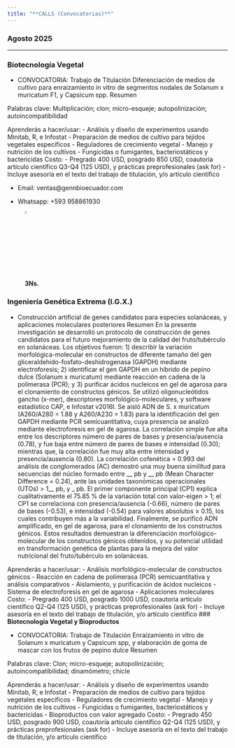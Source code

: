 ```yaml
---
title: "**CALLS (Convocatorias)**"
---
```


### Agosto 2025
___

### **Biotecnología Vegetal**

- CONVOCATORIA: Trabajo de Titulación
Diferenciación de medios de cultivo para enraizamiento in vitro de segmentos nodales de Solanum x muricatum F1, y Capsicum spp. 
Resumen

Palabras clave: 
Multiplicación; clon; micro-esqueje; autopolinización; autoincompatibilidad

Aprenderás a hacer/usar:
-	Análisis y diseño de experimentos usando Minitab, R, e Infostat
-	Preparación de medios de cultivo para tejidos vegetales específicos
-	Reguladores de crecimiento vegetal
-	Manejo y nutrición de los cultivos
-	Fungicidas o fumigantes, bacteriostáticos y bactericidas
Costo: 
-	Pregrado 400 USD, posgrado 850 USD, coautoría artículo científico Q3-Q4 (125 USD), y prácticas preprofesionales (ask for)
-	Incluye asesoría en el texto del trabajo de titulación, y/o artículo científico 


- Email: ventas@gennbioecuador.com

- Whatsapp: +593 958861930


![**3Ns.**](C:\Users\Usuario1\Desktop\GENNBIO.github.io\3NNNs.gif){width=4%}



### **Ingeniería Genética Extrema (I.G.X.)**

- Construcción artificial de genes candidatos para especies solanáceas, y aplicaciones moleculares posteriores
Resumen
En la presente investigación se desarrolló un protocolo de construcción de genes candidatos para el futuro mejoramiento de la calidad del fruto/tubérculo en solanáceas. Los objetivos fueron: 1) describir la variación morfológica-molecular en constructos de diferente tamaño del gen gliceraldehído-fosfato-deshidrogenasa (GAPDH) mediante electroforesis; 2) identificar el gen GAPDH en un híbrido de pepino dulce (Solanum x muricatum) mediante reacción en cadena de la polimerasa (PCR); y 3) purificar ácidos nucleicos en gel de agarosa para el clonamiento de constructos génicos. Se utilizó oligonucleótidos gancho (x-mer), descriptores morfológico-moleculares, y software estadístico CAP, e Infostat v2016I. Se aisló ADN de S. x muricatum (A260/A280 = 1.88 y A260/A230 = 1.83) para la identificación del gen GAPDH mediante PCR semicuantitativa, cuya presencia se analizó mediante electroforesis en gel de agarosa. La correlación simple fue alta entre los descriptores número de pares de bases y presencia/ausencia (0.78), y fue baja entre número de pares de bases e intensidad (0.30); mientras que, la correlación fue muy alta entre intensidad y presencia/ausencia (0.80). La correlación cofenética = 0.993 del análisis de conglomerados (AC) demostró una muy buena similitud para secuencias del núcleo formado entre __ pb y __ pb (Mean Character Difference = 0.24), ante las unidades taxonómicas operacionales (UTOs) > 1__ pb, y _ pb. El primer componente principal (CP1) explica cualitativamente el 75.85 % de la variación total con valor-eigen > 1; el CP1 se correlaciona con presencia/ausencia (-0.66), número de pares de bases (-0.53), e intensidad (-0.54) para valores absolutos ≥ 0.15, los cuales contribuyen más a la variabilidad. Finalmente, se purificó ADN amplificado, en gel de agarosa, para el clonamiento de los constructos génicos. Estos resultados demuestran la diferenciación morfológico-molecular de los constructos génicos obtenidos, y su potencial utilidad en transformación genética de plantas para la mejora del valor nutricional del fruto/tubérculo en solanáceas.

Aprenderás a hacer/usar:
-	Análisis morfológico-molecular de constructos génicos 
-	Reacción en cadena de polimerasa (PCR) semicuantitativa y análisis comparativos
-	Aislamiento, y purificación de ácidos nucleicos
-	Sistema de electroforesis en gel de agarosa
-	Aplicaciones moleculares
Costo: 
-	Pregrado 400 USD, posgrado 1000 USD, coautoría artículo científico Q2-Q4 (125 USD), y prácticas preprofesionales (ask for)
-	Incluye asesoría en el texto del trabajo de titulación, y/o artículo científico 
### **Biotecnología Vegetal y Bioproductos**

- CONVOCATORIA: Trabajo de Titulación
Enraizamiento in vitro de Solanum x muricatum y Capsicum spp, y elaboración de goma de mascar con los frutos de pepino dulce 
Resumen

Palabras clave: 
Clon; micro-esqueje; autopolinización; autoincompatibilidad; dinamómetro; chicle

Aprenderás a hacer/usar:
-	Análisis y diseño de experimentos usando Minitab, R, e Infostat
-	Preparación de medios de cultivo para tejidos vegetales específicos
-	Reguladores de crecimiento vegetal
-	Manejo y nutrición de los cultivos
-	Fungicidas o fumigantes, bacteriostáticos y bactericidas
-	Bioproductos con valor agregado
Costo: 
-	Pregrado 450 USD, posgrado 900 USD, coautoría artículo científico Q2-Q4 (125 USD), y prácticas preprofesionales (ask for)
-	Incluye asesoría en el texto del trabajo de titulación, y/o artículo científico
